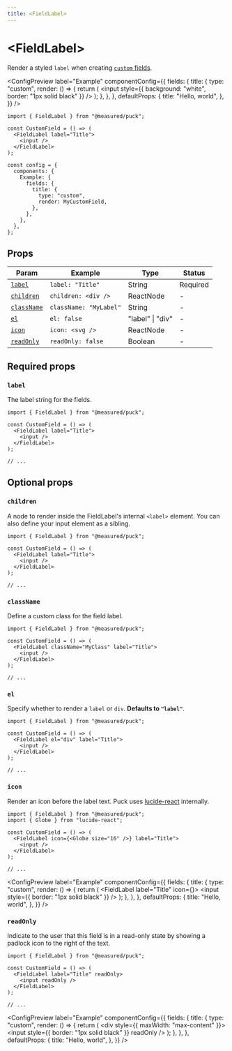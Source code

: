 ```yaml
---
title: <FieldLabel>
---
```



# \<FieldLabel\>

Render a styled `label` when creating [`custom` fields](/docs/api-reference/configuration/fields/custom).

<ConfigPreview
  label="Example"
  componentConfig={{
    fields: {
      title: {
        type: "custom",
        render: () => {
          return (
            <FieldLabel label="Title">
              <input
                style={{ background: "white", border: "1px solid black" }}
              />
            </FieldLabel>
          );
        },
      },
    },
    defaultProps: {
      title: "Hello, world",
    },
  }}
/>

```tsx {1,4-6} copy
import { FieldLabel } from "@measured/puck";

const CustomField = () => (
  <FieldLabel label="Title">
    <input />
  </FieldLabel>
);

const config = {
  components: {
    Example: {
      fields: {
        title: {
          type: "custom",
          render: MyCustomField,
        },
      },
    },
  },
};
```

## Props

| Param                     | Example                | Type             | Status   |
| ------------------------- | ---------------------- | ---------------- | -------- |
| [`label`](#label)         | `label: "Title"`       | String           | Required |
| [`children`](#children)   | `children: <div />`    | ReactNode        | -        |
| [`className`](#classname) | `className: "MyLabel"` | String           | -        |
| [`el`](#el)               | `el: false`            | "label" \| "div" | -        |
| [`icon`](#icon)           | `icon: <svg />`        | ReactNode        | -        |
| [`readOnly`](#readonly)   | `readOnly: false`      | Boolean          | -        |

## Required props

### `label`

The label string for the fields.

```tsx /label="Title"/ copy
import { FieldLabel } from "@measured/puck";

const CustomField = () => (
  <FieldLabel label="Title">
    <input />
  </FieldLabel>
);

// ...
```

## Optional props

### `children`

A node to render inside the FieldLabel's internal `<label>` element. You can also define your input element as a sibling.

```tsx {5} copy
import { FieldLabel } from "@measured/puck";

const CustomField = () => (
  <FieldLabel label="Title">
    <input />
  </FieldLabel>
);

// ...
```

### `className`

Define a custom class for the field label.

```tsx /className="MyClass"/ copy
import { FieldLabel } from "@measured/puck";

const CustomField = () => (
  <FieldLabel className="MyClass" label="Title">
    <input />
  </FieldLabel>
);

// ...
```

### `el`

Specify whether to render a `label` or `div`. **Defaults to `"label"`**.

```tsx /el="div"/ copy
import { FieldLabel } from "@measured/puck";

const CustomField = () => (
  <FieldLabel el="div" label="Title">
    <input />
  </FieldLabel>
);

// ...
```

### `icon`

Render an icon before the label text. Puck uses [lucide-react](https://lucide.dev/guide/packages/lucide-react) internally.

```tsx /icon={<Globe size="16" />}/ copy
import { FieldLabel } from "@measured/puck";
import { Globe } from "lucide-react";

const CustomField = () => (
  <FieldLabel icon={<Globe size="16" />} label="Title">
    <input />
  </FieldLabel>
);

// ...
```

<ConfigPreview
  label="Example"
  componentConfig={{
    fields: {
      title: {
        type: "custom",
        render: () => {
          return (
            <FieldLabel label="Title" icon={<Globe size="16" />}>
              <input style={{ border: "1px solid black" }} />
            </FieldLabel>
          );
        },
      },
    },
    defaultProps: {
      title: "Hello, world",
    },
  }}
/>

### `readOnly`

Indicate to the user that this field is in a read-only state by showing a padlock icon to the right of the text.

```tsx /readOnly/1 copy
import { FieldLabel } from "@measured/puck";

const CustomField = () => (
  <FieldLabel label="Title" readOnly>
    <input readOnly />
  </FieldLabel>
);

// ...
```

<ConfigPreview
  label="Example"
  componentConfig={{
    fields: {
      title: {
        type: "custom",
        render: () => {
          return (
            <div style={{ maxWidth: "max-content" }}>
              <FieldLabel label="Title" readOnly>
                <input style={{ border: "1px solid black" }} readOnly />
              </FieldLabel>
            </div>
          );
        },
      },
    },
    defaultProps: {
      title: "Hello, world",
    },
  }}
/>

